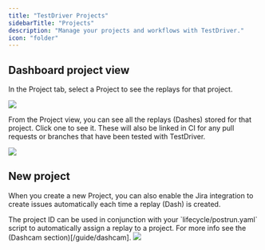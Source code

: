 ```yaml
---
title: "TestDriver Projects"
sidebarTitle: "Projects"
description: "Manage your projects and workflows with TestDriver."
icon: "folder"
---
```


## Dashboard project view

In the Project tab, select a Project to see the replays for that project.

<Frame caption="Click a Project to view its replays">
  <img src="/images/content/account/projectpage.png" />
</Frame>

From the Project view, you can see all the replays (Dashes) stored for that project. Click one to see it. These will also be linked in CI for any pull requests or branches that have been tested with TestDriver.

<Frame caption="Click a Replay to view, comment or share ">
  <img src="/images/content/account/projectreplays.png" />
</Frame>

## New project

When you create a new Project, you can also enable the <Icon icon="jira" /> Jira integration to create issues automatically each time a replay (Dash) is created.

<Info>
  The project ID can be used in conjunction with your `lifecycle/postrun.yaml`
  script to automatically assign a replay to a project. For more info see the
  (Dashcam section)[/guide/dashcam].
</Info>
<Frame caption="Click a Project to view its replays">
  <img src="/images/content/account/newprojectsettings.png" />
</Frame>

